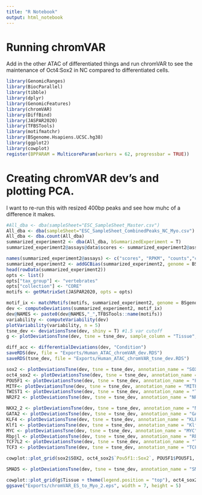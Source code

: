 ```yaml
---
title: "R Notebook"
output: html_notebook
---
```


# Running chromVAR
Add in the other ATAC of differentiated things and run chromVAR to see the maintenance of Oct4:Sox2 in NC compared to differentiated cells.

```r
library(GenomicRanges)
library(BiocParallel)
library(tibble)
library(dplyr)
library(GenomicFeatures)
library(chromVAR)
library(DiffBind)
library(JASPAR2020)
library(TFBSTools)
library(motifmatchr)
library(BSgenome.Hsapiens.UCSC.hg38)
library(ggplot2)
library(cowplot)
register(BPPARAM = MulticoreParam(workers = 62, progressbar = TRUE))
```

# Creating chromVAR dev's and plotting PCA.
I want to re-run this with resized 400bp peaks and see how muhc of a difference it makes.
```r
#All_dba <- dba(sampleSheet="ESC_SampleSheet_Master.csv")
All_dba <- dba(sampleSheet="ESC_SampleSheet_CombinedPeaks_NC_Myo.csv")
All_dba <- dba.count(All_dba)
summarized_experiment2 <- dba(All_dba, bSummarizedExperiment = T)
summarized_experiment2@assays@data$scores <- summarized_experiment2@assays@data$Reads

names(summarized_experiment2@assays) <- c("scores", "RPKM", "counts","cRPKM","cReads")
summarized_experiment2 <- addGCBias(summarized_experiment2, genome = BSgenome.Hsapiens.UCSC.hg38)
head(rowData(summarized_experiment2))
opts <- list()
opts["tax_group"] <- "vertebrates"
opts["collection"] <- "CORE"
motifs <- getMatrixSet(JASPAR2020, opts = opts)

motif_ix <- matchMotifs(motifs, summarized_experiment2, genome = BSgenome.Hsapiens.UCSC.hg38)
dev <- computeDeviations(summarized_experiment2, motif_ix)
dev@NAMES <- paste0(dev@NAMES,"_",TFBSTools::name(motifs))
variability <- computeVariability(dev)
plotVariability(variability, n = 5)
tsne_dev <- deviationsTsne(dev, shiny = T) #1.5 var cutoff
g <- plotDeviationsTsne(dev, tsne = tsne_dev, sample_column = "Tissue", shiny = F)

diff_acc <- differentialDeviations(dev, "Condition")
saveRDS(dev, file = "Exports/Human_ATAC_chromVAR_dev.RDS")
saveRDS(tsne_dev, file = "Exports/Human_ATAC_chromVAR_tsne_dev.RDS")
```

```r
sox2 <- plotDeviationsTsne(dev, tsne = tsne_dev, annotation_name = "SOX2", shiny=F, var_df = variability)
oct4_sox2 <- plotDeviationsTsne(dev, tsne = tsne_dev, annotation_name = "Pou5f1::Sox2", shiny=F, var_df = variability)
POU5F1 <- plotDeviationsTsne(dev, tsne = tsne_dev, annotation_name = "POU5F1", shiny=F, var_df = variability)
MITF<- plotDeviationsTsne(dev, tsne = tsne_dev, annotation_name = "MITF", shiny=F, var_df = variability) 
TWIST1 <- plotDeviationsTsne(dev, tsne = tsne_dev, annotation_name = "TWIST1", shiny=F, var_df = variability)
NR2F2 <- plotDeviationsTsne(dev, tsne = tsne_dev, annotation_name = "NR2F2", shiny=F, var_df = variability)

NKX2_2 <- plotDeviationsTsne(dev, tsne = tsne_dev, annotation_name = "NKX2-2", shiny=F, var_df = variability)
GATA2 <- plotDeviationsTsne(dev, tsne = tsne_dev, annotation_name = "GATA2", shiny=F, var_df = variability)
KLF4 <- plotDeviationsTsne(dev, tsne = tsne_dev, annotation_name = "KLF4", shiny=F, var_df = variability)
Klf1 <- plotDeviationsTsne(dev, tsne = tsne_dev, annotation_name = "Klf1", shiny=F, var_df = variability)
MYC <- plotDeviationsTsne(dev, tsne = tsne_dev, annotation_name = "MYC", shiny=F, var_df = variability)
Rbpjl <- plotDeviationsTsne(dev, tsne = tsne_dev, annotation_name = "Rbpjl", shiny=F, var_df = variability)
TCF7L2 <- plotDeviationsTsne(dev, tsne = tsne_dev, annotation_name = "TCF7L2", shiny=F, var_df = variability)
TCF3 <- plotDeviationsTsne(dev, tsne = tsne_dev, annotation_name = "TCF3", shiny=F, var_df = variability)

cowplot::plot_grid(sox2$SOX2, oct4_sox2$`Pou5f1::Sox2`, POU5F1$POU5F1, NR2F2$NR2F2, MITF$MITF, TWIST1$TWIST1)

SMAD5 <- plotDeviationsTsne(dev, tsne = tsne_dev, annotation_name = "SMAD5", shiny=F, var_df = variability)

cowplot::plot_grid(g$Tissue + theme(legend.position = "top"), oct4_sox2$`Pou5f1::Sox2`+ theme(legend.position = "none")+ ggtitle("Oct4:Sox2"), TCF3$TCF3 + theme(legend.position = "none")+ggtitle("TCF3"), NR2F2$NR2F2 + theme(legend.position = "none")+ggtitle("NR2F2"))
ggsave("Exports/chromVAR_ES_to_Myo_2.eps", width = 7, height = 5)
```

